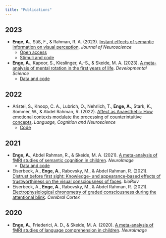 ```yaml
---
title: "Publications"
---
```


## 2023

* **Enge, A.**, Süß, F., & Rahman, R. A. (2023). <a href="https://doi.org/10.1523/JNEUROSCI.2038-22.2023" target="_blank">Instant effects of semantic information on visual perception</a>. *Journal of Neuroscience*
    * <a href="https://doi.org/10.1101/2023.04.19.537469" target="_blank">Open access</a>
    * <a href="https://github.com/alexenge/semantically-informed-perception" target="_blank">Stimuli and code</a>
* **Enge, A.**, Kapoor, S., Kieslinger, A.-S., & Skeide, M. A. (2023). <a href="https://doi.org/10.1111/desc.13381" target="_blank">A meta-analysis of mental rotation in the first years of life</a>. *Developmental Science*
    * <a href="https://github.com/SkeideLab/meta_rotation" target="_blank">Data and code</a>

## 2022

* Aristei, S., Knoop, C. A., Lubrich, O., Nehrlich, T., **Enge, A.**, Stark, K., Sommer, W., & Abdel Rahman, R. (2022). <a href="https://doi.org/10.1080/23273798.2022.2085312" target="_blank">Affect as Anaesthetic: How emotional contexts modulate the processing of counterintuitive concepts</a>. *Language, Cognition and Neuroscience*
    * <a href="https://github.com/alexenge/mci_emotion" target="_blank">Code</a>

## 2021

* **Enge, A.**, Abdel Rahman, R., & Skeide, M. A. (2021). <a href="https://doi.org/10.1016/j.neuroimage.2021.118436" target="_blank">A meta-analysis of fMRI studies of semantic cognition in children</a>. *NeuroImage*
    * <a href="https://github.com/SkeideLab/meta_semantics" target="_blank">Data and code</a>
* Eiserbeck, A., **Enge, A.**, Rabovsky, M., & Abdel Rahman, R. (2021). <a href="https://doi.org/10.1101/2021.02.24.432562" target="_blank">Distrust before first sight: Knowledge- and appearance-based effects of trustworthiness on the visual consciousness of faces</a>. *bioRxiv*
* Eiserbeck, A., **Enge, A.**, Rabovsky, M., & Abdel Rahman, R. (2021). <a href="https://doi.org/10.1093/cercor/bhab289" target="_blank">Electrophysiological chronometry of graded consciousness during the attentional blink</a>. *Cerebral Cortex*

## 2020

* **Enge, A.**, Friederici, A. D., & Skeide, M. A. (2020). <a href="https://doi.org/10.1016/j.neuroimage.2020.116858" target="_blank">A meta-analysis of fMRI studies of language comprehension in children</a>. *NeuroImage*
